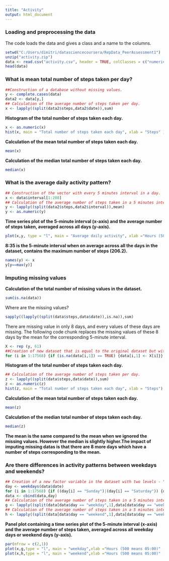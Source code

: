```yaml
---
title: "Activity"
output: html_document
---
```


### Loading and preprocessing the data

The code loads the data and gives a class and a name to the columns.
```r
setwd("C:/Users/dimitri/datasciencecoursera/RepData_PeerAssessment1")
unzip("activity.zip")
data <- read.csv("activity.csv", header = TRUE, colClasses = c("numeric", "Date","numeric"))
head(data)
```

### What is mean total number of steps taken per day?

```r
##Construction of a database without missing values.
y <- complete.cases(data)
data2 <- data[y,]
## Calculation of the average number of steps taken per day.
x <- lapply((split(data2$steps,data2$date)),sum)
```
**Histogram of the total number of steps taken each day.**
```r
x <- as.numeric(x)
hist(x, main = "Total number of steps taken each day", xlab = "Steps" )
```

**Calculation of the mean total number of steps taken each day.**
```r
mean(x)
```

**Calculation of the median total number of steps taken each day.**
```r
median(x)
```

### What is the average daily activity pattern?

```r
## Construction of the vector with every 5 minutes interval in a day.
x <- data$interval[1:288]
## Calculation of the average number of steps taken in a 5 minutes interval, averaged across all days.
y <- lapply((split(data2$steps,data2$interval)),mean)
y <- as.numeric(y)
```

**Time series plot of the 5-minute interval (x-axis) and the average number of steps taken, averaged across all days (y-axis).**
```r
plot(x,y, type = "l", main = "Average daily activity", xlab ="Hours (500 means 05:00)" , ylab = "Average steps taken in 5 min")
```

**8:35 is the 5-minute interval when on average across all the days in the dataset, contains the maximum number of steps (206.2).**
```r
names(y) <- x
y[y==max(y)]
```

### Imputing missing values

**Calculation of the  total number of missing values in the dataset.**
```r
sum(is.na(data))
```
Where are the missing values?
```r
sapply((lapply((split(data$steps,data$date)),is.na)),sum)
```

There are missing value in only 8 days, and every values of these days are missing.
The following code chunk replaces the missing values of these 8 days by the mean for the corresponding 5-minute interval.
```r
X <- rep (y, 61)
##Creation of new dataset that is equal to the original dataset but with the missing data filled in.
for (i in 1:17568) {if (is.na(data[i,1]) == TRUE) {data[i,1] <- X[i]}}
```

**Histogram of the total number of steps taken each day.**
```r
## Calculation of the average number of steps taken per day.
z <- lapply((split(data$steps,data$date)),sum)
z <- as.numeric(z)
hist(z, main = "Total number of steps taken each day", xlab = "Steps")
```

**Calculation of the mean total number of steps taken each day.**
```r
mean(z)
```

**Calculation of the median total number of steps taken each day.**
```r
median(z)
```
**The mean is the same compared to the mean when we ignored the missing values. However the median is slightly higher.The impact of imputing missing datas is that there are 8 more days which have a number of steps corresponding to the mean.**

### Are there differences in activity patterns between weekdays and weekends?
```r
## Creation of a new factor variable in the dataset with two levels - "weekday" and "weekend"
day <- weekdays(data$date)
for (i in 1:17568) {if ((day[i] == "Sunday")|(day[i] == "Saturday")) {day[i] <- "weekend"} else {day[i] <- "weekday"}}
data <- cbind(data,day)
## Calculation of the average number of steps taken in a 5 minutes interval, averaged across all weekday days.
g <- lapply((split(data[data$day == "weekday",1],data[data$day == "weekday",3])),mean)
## Calculation of the average number of steps taken in a 5 minutes interval, averaged across all weekend days.
h <- lapply((split(data[data$day == "weekend",1],data[data$day == "weekend",3])),mean)
```

**Panel plot containing a time series plot of the 5-minute interval (x-axis) and the average number of steps taken, averaged across all weekday days or weekend days (y-axis).**
```r
par(mfrow = c(2,1))
plot(x,g,type = "l", main = "weekday",xlab ="Hours (500 means 05:00)" , ylab = "Average steps taken in 5 min",ylim = c(0,220), cex.axis = 0.6,cex.lab = 0.8)
plot(x,h,type = "l", main = "weekend",xlab ="Hours (500 means 05:00)" , ylab = "Average steps taken in 5 min",ylim = c(0,220), cex.axis = 0.6, cex.lab = 0.8)
```

